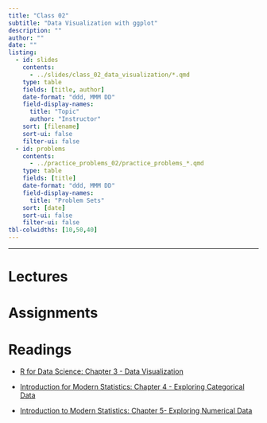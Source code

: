 ```yaml
---
title: "Class 02"
subtitle: "Data Visualization with ggplot"
description: ""
author: ""
date: ""
listing:
  - id: slides
    contents:
      - ../slides/class_02_data_visualization/*.qmd
    type: table
    fields: [title, author]
    date-format: "ddd, MMM DD"
    field-display-names:
      title: "Topic"
      author: "Instructor"
    sort: [filename]
    sort-ui: false
    filter-ui: false
  - id: problems
    contents:
      - ../practice_problems_02/practice_problems_*.qmd
    type: table
    fields: [title]
    date-format: "ddd, MMM DD"
    field-display-names:
      title: "Problem Sets"
    sort: [date]
    sort-ui: false
    filter-ui: false
tbl-colwidths: [10,50,40]
---
```

---

# Lectures

::: {#slides}
:::

# Assignments

::: {#assignments}
:::

# Readings

-   [R for Data Science: Chapter 3 - Data Visualization](https://r4ds.had.co.nz/data-visualisation.html)

-   [Introduction for Modern Statistics: Chapter 4 - Exploring Categorical Data](https://openintro-ims.netlify.app/explore-categorical.html)

-   [Introduction to Modern Statistics: Chapter 5- Exploring Numerical Data](https://openintro-ims.netlify.app/explore-numerical.html)
